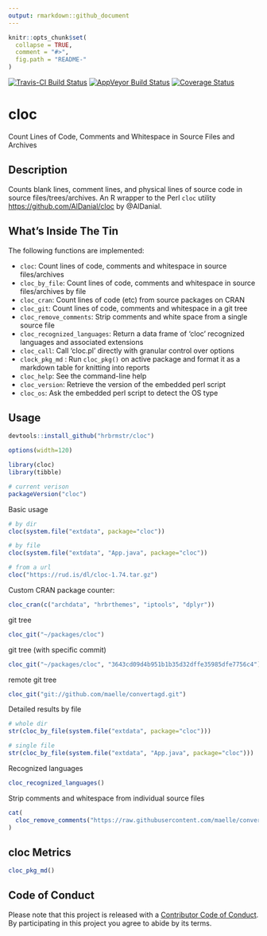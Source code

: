 ```yaml
---
output: rmarkdown::github_document
---
```


<!-- README.md is generated from README.Rmd. Please edit that file -->

```r
knitr::opts_chunk$set(
  collapse = TRUE,
  comment = "#>",
  fig.path = "README-"
)
```

[![Travis-CI Build Status](https://travis-ci.org/hrbrmstr/cloc.svg?branch=master)](https://travis-ci.org/hrbrmstr/cloc) 
[![AppVeyor Build Status](https://ci.appveyor.com/api/projects/status/github/hrbrmstr/cloc?branch=master&svg=true)](https://ci.appveyor.com/project/hrbrmstr/cloc) 
[![Coverage Status](https://img.shields.io/codecov/c/github/hrbrmstr/cloc/master.svg)](https://codecov.io/github/hrbrmstr/cloc?branch=master)

# cloc

Count Lines of Code, Comments and Whitespace in Source Files and Archives

## Description

Counts blank lines, comment lines, and physical lines of source code in source 
files/trees/archives. An R wrapper to the Perl `cloc` utility 
<https://github.com/AlDanial/cloc> by @AlDanial.

## What's Inside The Tin

The following functions are implemented:

- `cloc`:	Count lines of code, comments and whitespace in source files/archives
- `cloc_by_file`:	Count lines of code, comments and whitespace in source files/archives by file
- `cloc_cran`:	Count lines of code (etc) from source packages on CRAN
- `cloc_git`:	Count lines of code, comments and whitespace in a git tree
- `cloc_remove_comments`:	Strip comments and white space from a single source file
- `cloc_recognized_languages`:	Return a data frame of 'cloc' recognized languages and associated extensions
- `cloc_call`:	Call 'cloc.pl' directly with granular control over options
- `clock_pkg_md` : Run `cloc_pkg()` on active package and format it as a markdown table for knitting into reports
- `cloc_help`:	See the command-line help 
- `cloc_version`:	Retrieve the version of the embedded perl script
- `cloc_os`:	Ask the embedded perl script to detect the OS type

## Usage

```r
devtools::install_github("hrbrmstr/cloc")
```

```r
options(width=120)
```

```r
library(cloc)
library(tibble)

# current verison
packageVersion("cloc")
```

Basic usage

```r
# by dir
cloc(system.file("extdata", package="cloc"))

# by file
cloc(system.file("extdata", "App.java", package="cloc"))

# from a url
cloc("https://rud.is/dl/cloc-1.74.tar.gz")
```

Custom CRAN package counter:

```r
cloc_cran(c("archdata", "hrbrthemes", "iptools", "dplyr"))
```

git tree 

```r
cloc_git("~/packages/cloc")
```

git tree (with specific commit)

```r
cloc_git("~/packages/cloc", "3643cd09d4b951b1b35d32dffe35985dfe7756c4")
```

remote git tree

```r
cloc_git("git://github.com/maelle/convertagd.git")
```

Detailed results by file

```r
# whole dir
str(cloc_by_file(system.file("extdata", package="cloc")))

# single file
str(cloc_by_file(system.file("extdata", "App.java", package="cloc")))
```

Recognized languages

```r
cloc_recognized_languages()
```

Strip comments and whitespace from individual source files

```r
cat(
  cloc_remove_comments("https://raw.githubusercontent.com/maelle/convertagd/master/README.Rmd")
)
```

## cloc Metrics

```r
cloc_pkg_md()
```

## Code of Conduct

Please note that this project is released with a [Contributor Code of Conduct](CONDUCT.md). 
By participating in this project you agree to abide by its terms.

